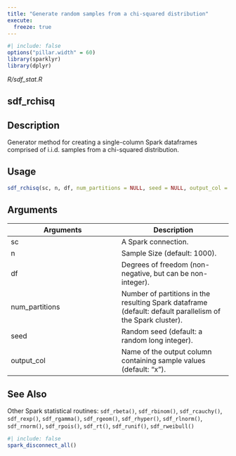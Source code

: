 ```yaml
---
title: "Generate random samples from a chi-squared distribution"
execute:
  freeze: true
---
```


```r
#| include: false
options("pillar.width" = 60)
library(sparklyr) 
library(dplyr)
```

*R/sdf_stat.R*

## sdf_rchisq

## Description
Generator method for creating a single-column Spark dataframes comprised of i.i.d. samples from a chi-squared distribution. 


## Usage
```r
sdf_rchisq(sc, n, df, num_partitions = NULL, seed = NULL, output_col = "x") 
```

## Arguments
|Arguments|Description|
|---|---|
| sc | A Spark connection. |
| n | Sample Size (default: 1000). |
| df | Degrees of freedom (non-negative, but can be non-integer). |
| num_partitions | Number of partitions in the resulting Spark dataframe (default: default parallelism of the Spark cluster). |
| seed | Random seed (default: a random long integer). |
| output_col | Name of the output column containing sample values (default: "x"). |






## See Also
Other Spark statistical routines:  `sdf_rbeta()`, `sdf_rbinom()`, `sdf_rcauchy()`, `sdf_rexp()`, `sdf_rgamma()`, `sdf_rgeom()`, `sdf_rhyper()`, `sdf_rlnorm()`, `sdf_rnorm()`, `sdf_rpois()`, `sdf_rt()`, `sdf_runif()`, `sdf_rweibull()`


```r
#| include: false
spark_disconnect_all()
```
